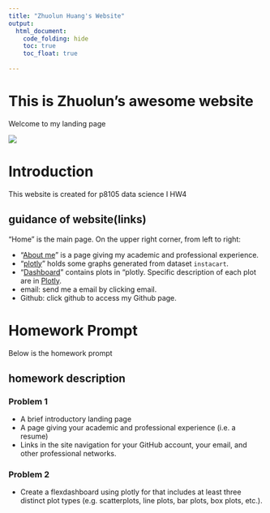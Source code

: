 ```yaml
---
title: "Zhuolun Huang's Website"
output: 
  html_document:
    code_folding: hide
    toc: true
    toc_float: true
  
---
```


# This is Zhuolun's awesome website


Welcome to my landing page 


![](https://media.giphy.com/media/TztOD2c0znrtm/giphy-downsized-large.gif)


# Introduction

This website is created for p8105 data science I HW4


## guidance of website(links)

"Home" is the main page.
On the upper right corner, from left to right:

  * "[About me](aboutpage.html)" is a page giving my academic and professional experience.
  * "[plotly](plotly.html)" holds some graphs generated from dataset `instacart`.
  * "[Dashboard](Dashboard.html)" contains plots in "plotly. Specific description of each plot are in [Plotly](plotly.html).
  * email: send me a email by clicking email.
  * Github: click github to access my Github page.

# Homework Prompt

Below is the homework prompt

## homework description {.tabset}

### Problem 1

* A brief introductory landing page
* A page giving your academic and professional experience (i.e. a resume)
* Links in the site navigation for your GitHub account, your email, and other professional networks.

### Problem 2 

* Create a flexdashboard using plotly for that includes at least three distinct plot types (e.g. scatterplots, line plots, bar plots, box plots, etc.).

